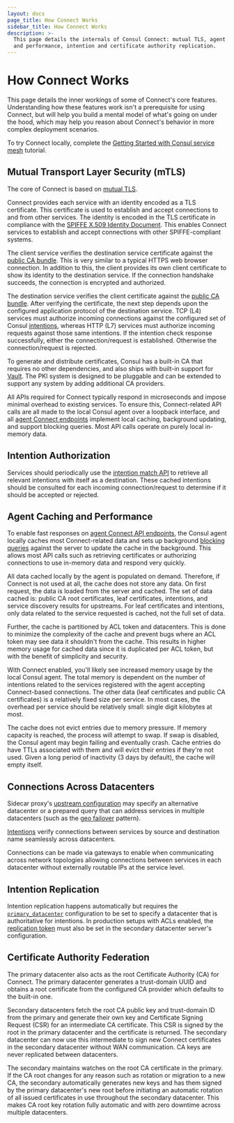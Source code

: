 ```yaml
---
layout: docs
page_title: How Connect Works
sidebar_title: How Connect Works
description: >-
  This page details the internals of Consul Connect: mutual TLS, agent caching
  and performance, intention and certificate authority replication.
---
```


# How Connect Works

This page details the inner workings of some of Connect's core features.
Understanding how these features work isn't a prerequisite for using Connect,
but will help you build a mental model of what's going on under the hood, which
may help you reason about Connect's behavior in more complex deployment
scenarios.

To try Connect locally, complete the [Getting Started with Consul service
mesh](https://learn.hashicorp.com/tutorials/consul/service-mesh?utm_source=WEBSITE&utm_medium=WEB_IO&utm_offer=ARTICLE_PAGE&utm_content=DOCS)
tutorial.

## Mutual Transport Layer Security (mTLS)

The core of Connect is based on [mutual TLS](https://en.wikipedia.org/wiki/Mutual_authentication).

Connect provides each service with an identity encoded as a TLS certificate.
This certificate is used to establish and accept connections to and from other
services. The identity is encoded in the TLS certificate in compliance with
the [SPIFFE X.509 Identity Document](https://github.com/spiffe/spiffe/blob/master/standards/X509-SVID.md).
This enables Connect services to establish and accept connections with
other SPIFFE-compliant systems.

The client service verifies the destination service certificate
against the [public CA bundle](/api/connect/ca#list-ca-root-certificates).
This is very similar to a typical HTTPS web browser connection. In addition
to this, the client provides its own client certificate to show its
identity to the destination service. If the connection handshake succeeds,
the connection is encrypted and authorized.

The destination service verifies the client certificate against the [public CA
bundle](/api/connect/ca#list-ca-root-certificates). After verifying the
certificate, the next step depends upon the configured application protocol of
the destination service. TCP (L4) services must authorize incoming connections
against the configured set of Consul [intentions](/docs/connect/intentions),
whereas HTTP (L7) services must authorize incoming requests against those same
intentions. If the intention check response successfully, either the
connection/request is established. Otherwise the connection/request is
rejected.

To generate and distribute certificates, Consul has a built-in CA that
requires no other dependencies, and
also ships with built-in support for [Vault](/docs/connect/ca/vault). The PKI system is designed to be pluggable
and can be extended to support any system by adding additional CA providers.

All APIs required for Connect typically respond in microseconds and impose
minimal overhead to existing services. To ensure this, Connect-related API calls
are all made to the local Consul agent over a loopback interface, and all [agent
Connect endpoints](/api/agent/connect) implement local caching, background
updating, and support blocking queries. Most API calls operate on purely local
in-memory data.

## Intention Authorization

Services should periodically use the [intention match
API](/api/connect/intentions#list-matching-intentions) to retrieve all relevant
intentions with itself as a destination. These cached intentions should be
consulted for each incoming connection/request to determine if it should be
accepted or rejected.

## Agent Caching and Performance

To enable fast responses on [agent Connect API
endpoints](/api/agent/connect), the Consul agent locally caches most
Connect-related data and sets up background [blocking
queries](/api/features/blocking) against the server to update the cache in
the background. This allows most API calls such as retrieving certificates or
authorizing connections to use in-memory data and respond very quickly.

All data cached locally by the agent is populated on demand. Therefore, if
Connect is not used at all, the cache does not store any data. On first request,
the data is loaded from the server and cached. The set of data cached is: public
CA root certificates, leaf certificates, intentions, and service discovery
results for upstreams. For leaf certificates and intentions, only data related
to the service requested is cached, not the full set of data.

Further, the cache is partitioned by ACL token and datacenters. This is done
to minimize the complexity of the cache and prevent bugs where an ACL token
may see data it shouldn't from the cache. This results in higher memory usage
for cached data since it is duplicated per ACL token, but with the benefit
of simplicity and security.

With Connect enabled, you'll likely see increased memory usage by the
local Consul agent. The total memory is dependent on the number of intentions
related to the services registered with the agent accepting Connect-based
connections. The other data (leaf certificates and public CA certificates)
is a relatively fixed size per service. In most cases, the overhead per
service should be relatively small: single digit kilobytes at most.

The cache does not evict entries due to memory pressure. If memory capacity
is reached, the process will attempt to swap. If swap is disabled, the Consul
agent may begin failing and eventually crash. Cache entries do have TTLs
associated with them and will evict their entries if they're not used. Given
a long period of inactivity (3 days by default), the cache will empty itself.

## Connections Across Datacenters

Sidecar proxy's [upstream configuration](/docs/connect/registration/service-registration#upstream-configuration-reference)
may specify an alternative datacenter or a prepared query that can address services
in multiple datacenters (such as the [geo failover](https://learn.hashicorp.com/tutorials/consul/automate-geo-failover) pattern).

[Intentions](/docs/connect/intentions) verify connections between services by
source and destination name seamlessly across datacenters.

Connections can be made via gateways to enable when communicating across
network topologies allowing connections between services in each datacenter
without externally routable IPs at the service level.

## Intention Replication

Intention replication happens automatically but requires the
[`primary_datacenter`](/docs/agent/options#primary_datacenter)
configuration to be set to specify a datacenter that is authoritative
for intentions. In production setups with ACLs enabled, the
[replication token](/docs/agent/options#acl_tokens_replication) must also
be set in the secondary datacenter server's configuration.

## Certificate Authority Federation

The primary datacenter also acts as the root Certificate Authority (CA) for Connect.
The primary datacenter generates a trust-domain UUID and obtains a root certificate
from the configured CA provider which defaults to the built-in one.

Secondary datacenters fetch the root CA public key and trust-domain ID from the
primary and generate their own key and Certificate Signing Request (CSR) for an
intermediate CA certificate. This CSR is signed by the root in the primary
datacenter and the certificate is returned. The secondary datacenter can now use
this intermediate to sign new Connect certificates in the secondary datacenter
without WAN communication. CA keys are never replicated between datacenters.

The secondary maintains watches on the root CA certificate in the primary. If the
CA root changes for any reason such as rotation or migration to a new CA, the
secondary automatically generates new keys and has them signed by the primary
datacenter's new root before initiating an automatic rotation of all issued
certificates in use throughout the secondary datacenter. This makes CA root key
rotation fully automatic and with zero downtime across multiple datacenters.
